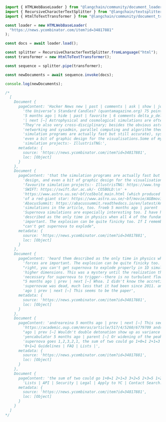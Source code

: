 ```typescript
import { HTMLWebBaseLoader } from "@langchain/community/document_loaders/web/html";
import { RecursiveCharacterTextSplitter } from "@langchain/textsplitters";
import { HtmlToTextTransformer } from "@langchain/community/document_transformers/html_to_text";

const loader = new HTMLWebBaseLoader(
  "https://news.ycombinator.com/item?id=34817881"
);

const docs = await loader.load();

const splitter = RecursiveCharacterTextSplitter.fromLanguage("html");
const transformer = new HtmlToTextTransformer();

const sequence = splitter.pipe(transformer);

const newDocuments = await sequence.invoke(docs);

console.log(newDocuments);

/*
  [
    Document {
      pageContent: 'Hacker News new | past | comments | ask | show | jobs | submit login What Lights\n' +
        'the Universe’s Standard Candles? (quantamagazine.org) 75 points by Amorymeltzer\n' +
        '5 months ago | hide | past | favorite | 6 comments delta_p_delta_x 5 months ago\n' +
        '| next [–] Astrophysical and cosmological simulations are often insightful.\n' +
        "They're also very cross-disciplinary; besides the obvious astrophysics, there's\n" +
        'networking and sysadmin, parallel computing and algorithm theory (so that the\n' +
        'simulation programs are actually fast but still accurate), systems design, and\n' +
        'even a bit of graphic design for the visualisations.Some of my favourite\n' +
        'simulation projects:- IllustrisTNG:',
      metadata: {
        source: 'https://news.ycombinator.com/item?id=34817881',
        loc: [Object]
      }
    },
    Document {
      pageContent: 'that the simulation programs are actually fast but still accurate), systems\n' +
        'design, and even a bit of graphic design for the visualisations.Some of my\n' +
        'favourite simulation projects:- IllustrisTNG: https://www.tng-project.org/-\n' +
        'SWIFT: https://swift.dur.ac.uk/- CO5BOLD:\n' +
        'https://www.astro.uu.se/~bf/co5bold_main.html (which produced these animations\n' +
        'of a red-giant star: https://www.astro.uu.se/~bf/movie/AGBmovie.html)-\n' +
        'AbacusSummit: https://abacussummit.readthedocs.io/en/latest/And I can add the\n' +
        'simulations in the article, too. froeb 5 months ago | parent | next [–]\n' +
        'Supernova simulations are especially interesting too. I have heard them\n' +
        'described as the only time in physics when all 4 of the fundamental forces are\n' +
        'important. The explosion can be quite finicky too. If I remember right, you\n' +
        "can't get supernova to explode",
      metadata: {
        source: 'https://news.ycombinator.com/item?id=34817881',
        loc: [Object]
      }
    },
    Document {
      pageContent: 'heard them described as the only time in physics when all 4 of the fundamental\n' +
        'forces are important. The explosion can be quite finicky too. If I remember\n' +
        "right, you can't get supernova to explode properly in 1D simulations, only in\n" +
        'higher dimensions. This was a mystery until the realization that turbulence is\n' +
        'necessary for supernova to trigger--there is no turbulent flow in 1D. andrewflnr\n' +
        "5 months ago | prev | next [–] Whoa. I didn't know the accretion theory of Ia\n" +
        'supernovae was dead, much less that it had been since 2011. andreareina 5 months\n' +
        'ago | prev | next [–] This seems to be the paper',
      metadata: {
        source: 'https://news.ycombinator.com/item?id=34817881',
        loc: [Object]
      }
    },
    Document {
      pageContent: 'andreareina 5 months ago | prev | next [–] This seems to be the paper\n' +
        'https://academic.oup.com/mnras/article/517/4/5260/6779709 andreareina 5 months\n' +
        "ago | prev [–] Wouldn't double detonation show up as variance in the brightness?\n" +
        'yencabulator 5 months ago | parent [–] Or widening of the peak. If one type Ia\n' +
        'supernova goes 1,2,3,2,1, the sum of two could go 1+0=1 2+1=3 3+2=5 2+3=5 1+2=3\n' +
        '0+1=1 Guidelines | FAQ | Lists |',
      metadata: {
        source: 'https://news.ycombinator.com/item?id=34817881',
        loc: [Object]
      }
    },
    Document {
      pageContent: 'the sum of two could go 1+0=1 2+1=3 3+2=5 2+3=5 1+2=3 0+1=1 Guidelines | FAQ |\n' +
        'Lists | API | Security | Legal | Apply to YC | Contact Search:',
      metadata: {
        source: 'https://news.ycombinator.com/item?id=34817881',
        loc: [Object]
      }
    }
  ]
*/
```